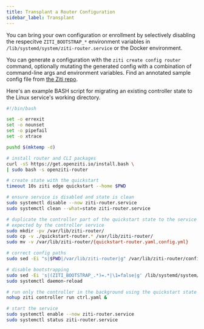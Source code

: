 ```yaml
---
title: Transplant a Router Configuration
sidebar_label: Transplant
---
```


You can bring your own configuration or enrollment by selectively disabling the respecitve `ZITI_BOOTSTRAP_*` environment variables in `/lib/systemd/system/ziti-router.service` or the Docker environment.

You can generate a configuration with the `ziti create config router` command, optionally mutating the generated config with a combination of command-line args and environment variables. Find an annotated sample config file from [the Ziti repo](https://github.com/openziti/ziti/blob/main/etc/edge.router.yml).

Here's an example BASH script for migrating an existing controller state to the Linux service's working directory.

```bash
#!/bin/bash

set -o errexit
set -o nounset
set -o pipefail
set -o xtrace

pushd $(mktemp -d)

# install router and CLI packages
curl -sS https://get.openziti.io/install.bash \
| sudo bash -s openziti-router

# create state with the quickstart
timeout 10s ziti edge quickstart --home $PWD

# ensure service is disabled and state is clean
sudo systemctl disable --now ziti-router.service
sudo systemctl clean --what=state ziti-router.service

# duplicate the controller part of the quickstart state to the service working directory using the config.yml filename
# expected by the controller service
sudo mkdir -pv /var/lib/ziti-router/
sudo cp -v ./quickstart-router.* /var/lib/ziti-router/
sudo mv -v /var/lib/ziti-router/{quickstart-router.yaml,config.yml}

# correct config paths
sudo sed -Ei "s|$PWD|/var/lib/ziti-router|g" /var/lib/ziti-router/config.yml

# disable bootstrapping
sudo sed -Ei 's|(ZITI_BOOTSTRAP_.*)=.*|\1=false|g' /lib/systemd/system/ziti-router.service
sudo systemctl daemon-reload

# run only the controller in the background using the quickstart state so the enrolled router can check in
nohup ziti controller run ctrl.yaml &

# start the service
sudo systemctl enable --now ziti-router.service
sudo systemctl status ziti-router.service
```

